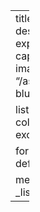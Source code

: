 ---
title: Shorts
description: Short expository notes to capture insights.
image: "/assets/images/pi-blue.jpg"

listing:
  include:
    collection: ["short"]
  exclude:
    draft: true

format:
  html: default

metadata-files:
  - _listing-all.yml
---